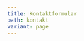 ```yaml
---
title: Kontaktformular
path: kontakt
variant: page
---
```



<div class="px-8 sm:px-6 py-12 sm:py-16 lg:py-20 mx-auto max-w-3xl">
  <ProseSection title="Kontakt">
    <ContactForm
      name="Name"
      email="E-Mail"
      subject="Betreff"
      message="Nachricht"
      submit="Absenden"
      success={getLink("contact-success", "de")}
      id={"feedback-" + "de"}
    />
  </ProseSection>
</div>
